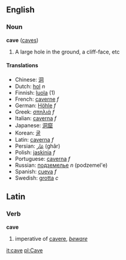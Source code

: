 ==English==
===Noun===
'''cave''' ([[caves]])

# A large hole in the ground, a cliff-face, etc<!-- needs better def! -->

====Translations====
*Chinese: [[洞]]
*Dutch: [[hol]] ''n''
*Finnish: [[luola]] (1)
*French: [[caverne]] ''f''
*German: [[Höhle]] ''f''
*Greek: [[σπηλιά]] ''f''
*Italian: [[caverna]] ''f''
*Japanese: [[洞窟]]
*Korean: [[굴]]
*Latin: [[caverna]] ''f''
*Persian: [[غار]] (ghâr)
*Polish: [[jaskinia]] ''f''
*Portuguese: [[caverna]] ''f''
*Russian: [[подземелье]] ''n'' (podzemel'e)
*Spanish: [[cueva]] ''f''
*Swedish: [[grotta]] ''c''

==Latin==
===Verb===
'''cave'''

#imperative of [[cavere]], ''[[beware]]''

[[it:cave]]
[[pl:Cave]]